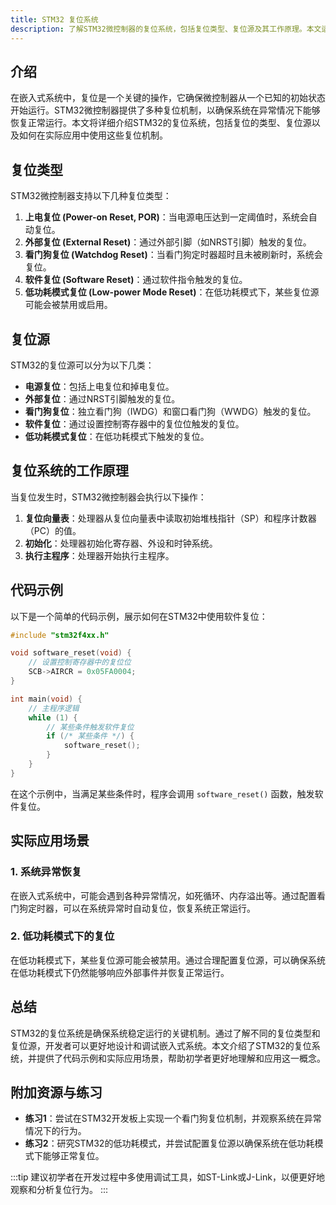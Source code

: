 ```yaml
---
title: STM32 复位系统
description: 了解STM32微控制器的复位系统，包括复位类型、复位源及其工作原理。本文适合初学者，包含代码示例和实际应用场景。
---
```


## 介绍

在嵌入式系统中，复位是一个关键的操作，它确保微控制器从一个已知的初始状态开始运行。STM32微控制器提供了多种复位机制，以确保系统在异常情况下能够恢复正常运行。本文将详细介绍STM32的复位系统，包括复位的类型、复位源以及如何在实际应用中使用这些复位机制。

## 复位类型

STM32微控制器支持以下几种复位类型：

1. **上电复位 (Power-on Reset, POR)**：当电源电压达到一定阈值时，系统会自动复位。
2. **外部复位 (External Reset)**：通过外部引脚（如NRST引脚）触发的复位。
3. **看门狗复位 (Watchdog Reset)**：当看门狗定时器超时且未被刷新时，系统会复位。
4. **软件复位 (Software Reset)**：通过软件指令触发的复位。
5. **低功耗模式复位 (Low-power Mode Reset)**：在低功耗模式下，某些复位源可能会被禁用或启用。

## 复位源

STM32的复位源可以分为以下几类：

- **电源复位**：包括上电复位和掉电复位。
- **外部复位**：通过NRST引脚触发的复位。
- **看门狗复位**：独立看门狗（IWDG）和窗口看门狗（WWDG）触发的复位。
- **软件复位**：通过设置控制寄存器中的复位位触发的复位。
- **低功耗模式复位**：在低功耗模式下触发的复位。

## 复位系统的工作原理

当复位发生时，STM32微控制器会执行以下操作：

1. **复位向量表**：处理器从复位向量表中读取初始堆栈指针（SP）和程序计数器（PC）的值。
2. **初始化**：处理器初始化寄存器、外设和时钟系统。
3. **执行主程序**：处理器开始执行主程序。

## 代码示例

以下是一个简单的代码示例，展示如何在STM32中使用软件复位：

```c
#include "stm32f4xx.h"

void software_reset(void) {
    // 设置控制寄存器中的复位位
    SCB->AIRCR = 0x05FA0004;
}

int main(void) {
    // 主程序逻辑
    while (1) {
        // 某些条件触发软件复位
        if (/* 某些条件 */) {
            software_reset();
        }
    }
}
```

在这个示例中，当满足某些条件时，程序会调用 `software_reset()` 函数，触发软件复位。

## 实际应用场景

### 1. 系统异常恢复

在嵌入式系统中，可能会遇到各种异常情况，如死循环、内存溢出等。通过配置看门狗定时器，可以在系统异常时自动复位，恢复系统正常运行。

### 2. 低功耗模式下的复位

在低功耗模式下，某些复位源可能会被禁用。通过合理配置复位源，可以确保系统在低功耗模式下仍然能够响应外部事件并恢复正常运行。

## 总结

STM32的复位系统是确保系统稳定运行的关键机制。通过了解不同的复位类型和复位源，开发者可以更好地设计和调试嵌入式系统。本文介绍了STM32的复位系统，并提供了代码示例和实际应用场景，帮助初学者更好地理解和应用这一概念。

## 附加资源与练习

- **练习1**：尝试在STM32开发板上实现一个看门狗复位机制，并观察系统在异常情况下的行为。
- **练习2**：研究STM32的低功耗模式，并尝试配置复位源以确保系统在低功耗模式下能够正常复位。

:::tip
建议初学者在开发过程中多使用调试工具，如ST-Link或J-Link，以便更好地观察和分析复位行为。
:::